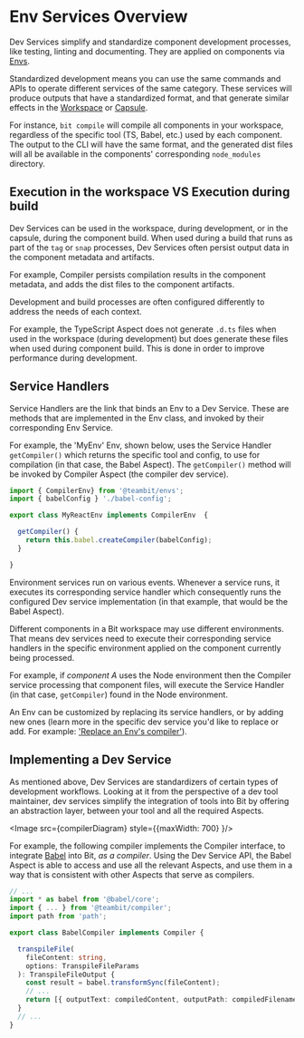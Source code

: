 
# Env Services Overview

Dev Services simplify and standardize component development processes, like testing, linting and documenting. They are applied on components via [Envs](/envs/overview).

Standardized development means you can use the same commands and APIs to operate different services of the same category. These services will produce outputs that have a standardized format, and that generate similar effects in the [Workspace](/workspace/workspace-overview) or [Capsule](/dev-services-overview/builder/capsule).

For instance, `bit compile` will compile all components in your workspace, regardless of the specific tool (TS, Babel, etc.) used by each component.
The output to the CLI will have the same format, and the generated dist files will all be available in the components' corresponding `node_modules` directory.


## Execution in the workspace VS Execution during build

Dev Services can be used in the workspace, during development, or in the capsule, during the component build. When used during a build that runs as part of the `tag` or `snap` processes, Dev Services often persist output data in the component metadata and artifacts.

For example, Compiler persists compilation results in the component metadata, and adds the dist files to the component artifacts.

Development and build processes are often configured differently to address the needs of each context.

For example, the TypeScript Aspect does not generate `.d.ts` files when used in the workspace (during development) but does generate these files when used during component build. This is done in order to improve performance during development.


## Service Handlers

Service Handlers are the link that binds an Env to a Dev Service. These are methods that are implemented in the Env class, and invoked by their corresponding Env Service.

For example, the 'MyEnv' Env, shown below, uses the Service Handler `getCompiler()` which returns the specific tool and config, to use for compilation (in that case, the Babel Aspect).
The `getCompiler()` method will be invoked by Compiler Aspect (the compiler dev service).

```ts 
import { CompilerEnv} from '@teambit/envs';
import { babelConfig } './babel-config';

export class MyReactEnv implements CompilerEnv  {

  getCompiler() {
    return this.babel.createCompiler(babelConfig);
  }

}
```

Environment services run on various events. Whenever a service runs, it executes its corresponding service handler which consequently runs the configured Dev service implementation (in that example, that would be the Babel Aspect).

Different components in a Bit workspace may use different environments. That means dev services need to execute their corresponding service handlers in the specific environment applied on the component currently being processed.

For example, if _component A_ uses the Node environment then the Compiler service processing that component files, will execute the Service Handler (in that case, `getCompiler`) found in the Node environment.

An Env can be customized by replacing its service handlers, or by adding new ones (learn more in the specific dev service you'd like to replace or add. For example: ['Replace an Env's compiler'](/dev-services-overview/compiler/using-a-compiler#replace-an-env's-compiler-using-an-env-extension)).

## Implementing a Dev Service

As mentioned above, Dev Services are standardizers of certain types of development workflows. Looking at it from the perspective of a dev tool maintainer, dev services simplify the integration of tools into Bit by offering an abstraction layer, between your tool and all the required Aspects.

<Image src={compilerDiagram} style={{maxWidth: 700} }/>

For example, the following compiler implements the Compiler interface, to integrate [Babel](https://jestjs.io/) into Bit, _as a compiler_.
Using the Dev Service API, the Babel Aspect is able to access and use all the relevant Aspects, and use them in a way that is consistent with other Aspects that serve as compilers.

```ts title="Example: The Babel Aspect implements the Compiler interface"
// ...
import * as babel from '@babel/core';
import { ... } from '@teambit/compiler';
import path from 'path';

export class BabelCompiler implements Compiler {

  transpileFile(
    fileContent: string,
    options: TranspileFileParams
  ): TranspileFileOutput {
    const result = babel.transformSync(fileContent);
    // ...
    return [{ outputText: compiledContent, outputPath: compiledFilename }];
  }
  // ...
}
```